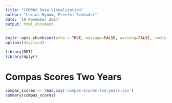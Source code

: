 ```yaml
---
title: "COMPAS Data Visualization"
author: "Lucius Bynum, Preethi Seshadri"
date: '19 November 2017'
output: html_document
---
```


```r
knitr::opts_chunk$set(echo = TRUE, message=FALSE, warning=FALSE, cache=TRUE)
options(digits=4)

library(DBI)
library(dplyr)
```

# Compas Scores Two Years

```r
compas_scores <- read.csv('compas-scores-two-years.csv')
summary(compas_scores)
```